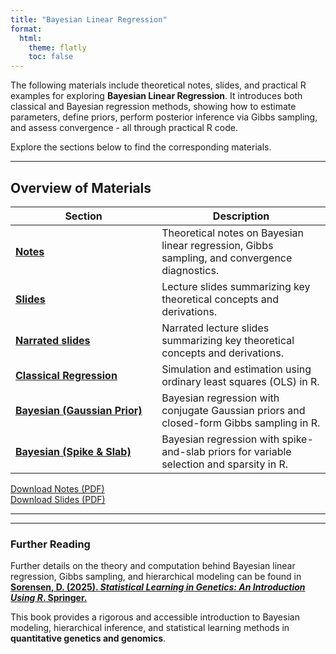 ```yaml
---
title: "Bayesian Linear Regression"
format:
  html:
    theme: flatly
    toc: false
---
```


The following materials include theoretical notes, slides, and practical R examples for exploring **Bayesian Linear Regression**.
It introduces both classical and Bayesian regression methods, showing how to estimate parameters, define priors, perform posterior inference via Gibbs sampling, and assess convergence - all through practical R code.

Explore the sections below to find the corresponding materials.

---

## Overview of Materials

| **Section** | **Description** |
|--------------|----------------|
| [**Notes**](notes.html) | Theoretical notes on Bayesian linear regression, Gibbs sampling, and convergence diagnostics. |
| [**Slides**](bayesian_linear_regression_slides.html) | Lecture slides summarizing key theoretical concepts and derivations. |
| [**Narrated slides**](bayesian_linear_regression_slides_with_narration.html) | Narrated lecture slides summarizing key theoretical concepts and derivations. |
| [**Classical Regression**](https://psoerensen.github.io/bayesian-linear-regression/classical_linear_regression_simulation.html) | Simulation and estimation using ordinary least squares (OLS) in R. |
| [**Bayesian (Gaussian Prior)**](https://psoerensen.github.io/bayesian-linear-regression/bayesian_linear_regression_conjugate.html) | Bayesian regression with conjugate Gaussian priors and closed-form Gibbs sampling in R. |
| [**Bayesian (Spike & Slab)**](https://psoerensen.github.io/bayesian-linear-regression/bayesian_spike_and_slab.html) | Bayesian regression with spike-and-slab priors for variable selection and sparsity in R. |

[Download Notes (PDF)](notes.pdf)  
[Download Slides (PDF)](bayesian_linear_regression_slides.pdf)

---

---

### Further Reading

Further details on the theory and computation behind Bayesian linear regression, Gibbs sampling, and hierarchical modeling can be found in  
**[Sorensen, D. (2025). *Statistical Learning in Genetics: An Introduction Using R*. Springer.](https://link.springer.com/book/10.1007/978-3-031-86274-8)**  

This book provides a rigorous and accessible introduction to Bayesian modeling, hierarchical inference, and statistical learning methods in **quantitative genetics and genomics**.
